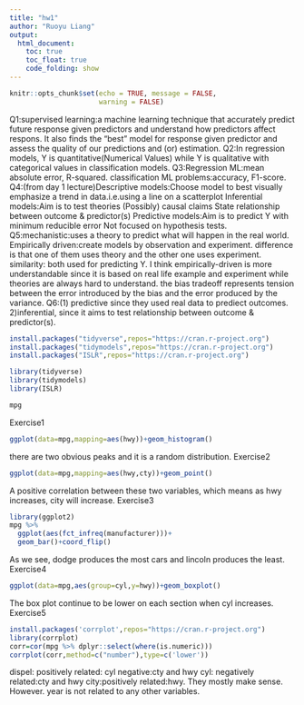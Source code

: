 ---
title: "hw1"
author: "Ruoyu Liang"
output:
  html_document:
    toc: true
    toc_float: true
    code_folding: show
---

```{r setup, include=FALSE}
knitr::opts_chunk$set(echo = TRUE, message = FALSE,
                      warning = FALSE)
```
Q1:supervised learning:a machine learning technique that accurately predict future response given predictors and understand how predictors affect respons. It also finds the “best” model for response given predictor and assess the quality of our predictions and (or) estimation.
Q2:In regression models, Y is quantitative(Numerical Values) while Y is qualitative with categorical values in classification models.
Q3:Regression ML:mean absolute error, R-squared. classification ML problems:accuracy, F1-score.
Q4:(from day 1 lecture)Descriptive models:Choose model to best visually emphasize a trend in data.i.e.using a line on a scatterplot
Inferential models:Aim is to test theories (Possibly) causal claims State relationship between outcome & predictor(s)
Predictive models:Aim is to predict Y with minimum 
reducible error Not focused on hypothesis tests.
Q5:mechanistic:uses a theory to predict what will happen in the real world.
Empirically driven:create models by observation and experiment.
difference is that one of them uses theory and the other one uses experiment.
similarity: both used for predicting Y.
I think empirically-driven is more understandable since it is based on real life example and experiment while theories are always hard to understand.
the bias tradeoff represents tension between the error introduced by the bias and the error produced by the variance. 
Q6:(1) predictive since they used real data to prediect outcomes.
2)inferential, since it aims to test relationship between outcome & predictor(s).
```{r}
install.packages("tidyverse",repos="https://cran.r-project.org")
install.packages("tidymodels",repos="https://cran.r-project.org")
install.packages("ISLR",repos="https://cran.r-project.org")

library(tidyverse)
library(tidymodels)
library(ISLR)
```
```{r, eval = FALSE}
mpg
```
Exercise1
```{r}
ggplot(data=mpg,mapping=aes(hwy))+geom_histogram()
```
there are two obvious peaks and it is a random distribution.
Exercise2
```{r}
ggplot(data=mpg,mapping=aes(hwy,cty))+geom_point()
```
A positive correlation between these two variables, which means as hwy increases, city will increase.
Exercise3
```{r}
library(ggplot2)
mpg %>% 
  ggplot(aes(fct_infreq(manufacturer)))+
  geom_bar()+coord_flip()
```
As we see, dodge produces the most cars and lincoln produces the least.
Exercise4
```{r}
ggplot(data=mpg,aes(group=cyl,y=hwy))+geom_boxplot()
```
The box plot continue to be lower on each section when cyl increases.
Exercise5
```{r}
install.packages('corrplot',repos="https://cran.r-project.org")
library(corrplot)
corr=cor(mpg %>% dplyr::select(where(is.numeric)))
corrplot(corr,method=c("number"),type=c('lower'))
```
dispel: positively related: cyl  negative:cty and hwy
cyl: negatively related:cty and hwy
city:positively related:hwy.
They mostly make sense. However. year is not related to any other variables.
